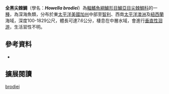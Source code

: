 {{Speciesbox
| name = 全黑尖棘鯛
| image = Howella brodiei (Pelagic basslet).gif
| image_width = 250px
| image_caption = 
| status = NE
| status_system = IUCN3.1
| genus = Howella
| species = brodiei
| authority = [[Ogilby|Ogilby]], 1899
| synonyms = *'' Howella brodiei brodiei '',Ogilby, 1899 
|}}

'''全黑尖棘鯛'''（學名：'''''Howella brodiei'''''）為[[輻鰭魚綱|輻鰭魚綱]][[鱸形目|鱸形目]][[鱸亞目|鱸亞目]][[尖棘鯛科|尖棘鯛科]]的一[[種|種]]，為深海魚類，分布於東[[太平洋|太平洋]][[美國|美國]][[加州|加州]]中部至[[智利|智利]]、西南[[太平洋|太平洋]][[澳洲|澳洲]]及[[紐西蘭|紐西蘭]]海域，深度100-1829公尺，體長可達7.6公分，棲息在中層水域，會進行[[垂直性洄游|垂直性洄游]]，生活習性不明。

==參考資料==
*{{FishBase_species|genus=Howella|species=brodiei|year=2016|month=8}}

== 擴展閱讀 == 
{{refbegin}}
{{wikispecies-inline|Howella brodiei|全黑尖棘鯛}}
{{refend}}
{{Taxonbar|from=Q2299122}}

[[Category:尖棘鯛屬|brodiei]]


{{魚類小作品}}